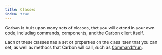 ```yaml
---
title: Classes
index: true
---
```


Carbon is built upon many sets of classes, that you will extend in your own code, including commands, components, and the Carbon client itself.

Each of these classes has a set of properties on the class itself that you can set, as well as methods that Carbon will call, such as [Command#run](/api/index/classes/Command#run).